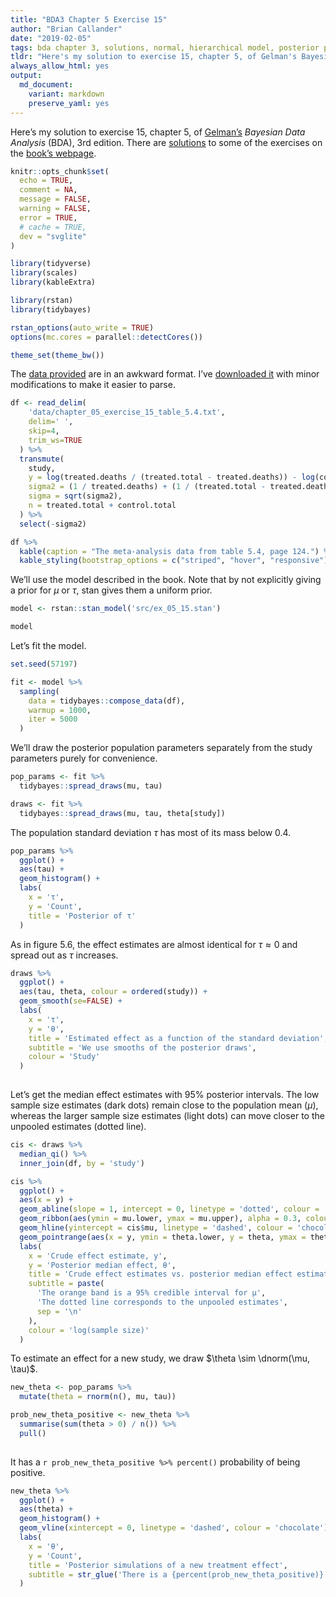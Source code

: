 ```yaml
---
title: "BDA3 Chapter 5 Exercise 15"
author: "Brian Callander"
date: "2019-02-05"
tags: bda chapter 3, solutions, normal, hierarchical model, posterior predictive distribution
tldr: "Here's my solution to exercise 15, chapter 5, of Gelman's Bayesian Data Analysis (BDA), 3rd edition."
always_allow_html: yes
output: 
  md_document:
    variant: markdown
    preserve_yaml: yes
---
```


Here's my solution to exercise 15, chapter 5, of [Gelman's](https://andrewgelman.com/) *Bayesian Data Analysis* (BDA), 3rd edition. There are [solutions](http://www.stat.columbia.edu/~gelman/book/solutions.pdf) to some of the exercises on the [book's webpage](http://www.stat.columbia.edu/~gelman/book/).

<!--more-->

<div style="display:none">
  $\DeclareMathOperator{\dbinomial}{Binomial}
   \DeclareMathOperator{\dbern}{Bernoulli}
   \DeclareMathOperator{\dpois}{Poisson}
   \DeclareMathOperator{\dnorm}{Normal}
   \DeclareMathOperator{\dt}{t}
   \DeclareMathOperator{\dcauchy}{Cauchy}
   \DeclareMathOperator{\dexponential}{Exp}
   \DeclareMathOperator{\duniform}{Uniform}
   \DeclareMathOperator{\dgamma}{Gamma}
   \DeclareMathOperator{\dinvgamma}{InvGamma}
   \DeclareMathOperator{\invlogit}{InvLogit}
   \DeclareMathOperator{\logit}{Logit}
   \DeclareMathOperator{\ddirichlet}{Dirichlet}
   \DeclareMathOperator{\dbeta}{Beta}$
</div>

```r
knitr::opts_chunk$set(
  echo = TRUE,
  comment = NA,
  message = FALSE,
  warning = FALSE,
  error = TRUE,
  # cache = TRUE,
  dev = "svglite"
)

library(tidyverse)
library(scales)
library(kableExtra)

library(rstan)
library(tidybayes)

rstan_options(auto_write = TRUE)
options(mc.cores = parallel::detectCores())

theme_set(theme_bw())

```

The [data provided](http://www.stat.columbia.edu/~gelman/book/data/meta.asc) are in an awkward format. I've [downloaded it](data/chapter_05_exercise_15_table_5.4.txt) with minor modifications to make it easier to parse.

```r
df <- read_delim(
    'data/chapter_05_exercise_15_table_5.4.txt', 
    delim=' ',
    skip=4,
    trim_ws=TRUE
  ) %>% 
  transmute(
    study,
    y = log(treated.deaths / (treated.total - treated.deaths)) - log(control.deaths / (control.total - control.deaths)),
    sigma2 = (1 / treated.deaths) + (1 / (treated.total - treated.deaths)) + (1 / control.deaths) + (1 / (control.total - control.deaths)),
    sigma = sqrt(sigma2),
    n = treated.total + control.total
  ) %>% 
  select(-sigma2)

```

```r
df %>% 
  kable(caption = "The meta-analysis data from table 5.4, page 124.") %>% 
  kable_styling(bootstrap_options = c("striped", "hover", "responsive"))

```

We'll use the model described in the book. Note that by not explicitly giving a prior for $\mu$ or $\tau$, stan gives them a uniform prior.

```r
model <- rstan::stan_model('src/ex_05_15.stan')
```

```r
model
```

Let's fit the model.

```r
set.seed(57197)

fit <- model %>% 
  sampling(
    data = tidybayes::compose_data(df),
    warmup = 1000,
    iter = 5000
  )
```

We'll draw the posterior population parameters separately from the study parameters purely for convenience.

```r
pop_params <- fit %>% 
  tidybayes::spread_draws(mu, tau)

draws <- fit %>% 
  tidybayes::spread_draws(mu, tau, theta[study])
```


The population standard deviation $\tau$ has most of its mass below 0.4.

```r
pop_params %>% 
  ggplot() +
  aes(tau) +
  geom_histogram() +
  labs(
    x = 'τ',
    y = 'Count',
    title = 'Posterior of τ'
  )
```

As in figure 5.6, the effect estimates are almost identical for $\tau \approx 0$ and spread out as $\tau$ increases.

```r
draws %>% 
  ggplot() +
  aes(tau, theta, colour = ordered(study)) +
  geom_smooth(se=FALSE) +
  labs(
    x = 'τ',
    y = 'θ',
    title = 'Estimated effect as a function of the standard deviation',
    subtitle = 'We use smooths of the posterior draws',
    colour = 'Study'
  )
  
```

Let's get the median effect estimates with 95% posterior intervals. The low sample size estimates (dark dots) remain close to the population mean ($\mu$), whereas the larger sample size estimates (light dots) can move closer to the unpooled estimates (dotted line).

```r
cis <- draws %>% 
  median_qi() %>% 
  inner_join(df, by = 'study')
```


```r
cis %>% 
  ggplot() +
  aes(x = y) +
  geom_abline(slope = 1, intercept = 0, linetype = 'dotted', colour = 'black') +
  geom_ribbon(aes(ymin = mu.lower, ymax = mu.upper), alpha = 0.3, colour = NA, fill = 'chocolate') +
  geom_hline(yintercept = cis$mu, linetype = 'dashed', colour = 'chocolate') +
  geom_pointrange(aes(x = y, ymin = theta.lower, y = theta, ymax = theta.upper, colour = log(n))) +
  labs(
    x = 'Crude effect estimate, y',
    y = 'Posterior median effect, θ',
    title = 'Crude effect estimates vs. posterior median effect estimates',
    subtitle = paste(
      'The orange band is a 95% credible interval for μ',
      'The dotted line corresponds to the unpooled estimates',
      sep = '\n'
    ),
    colour = 'log(sample size)'
  )
```

To estimate an effect for a new study, we draw $\theta \sim \dnorm(\mu, \tau)$.

```r
new_theta <- pop_params %>% 
  mutate(theta = rnorm(n(), mu, tau)) 
```

```r
prob_new_theta_positive <- new_theta %>% 
  summarise(sum(theta > 0) / n()) %>% 
  pull() 
  
```

It has a `r prob_new_theta_positive %>% percent()` probability of being positive.

```r
new_theta %>% 
  ggplot() +
  aes(theta) +
  geom_histogram() +
  geom_vline(xintercept = 0, linetype = 'dashed', colour = 'chocolate') +
  labs(
    x = 'θ',
    y = 'Count',
    title = 'Posterior simulations of a new treatment effect',
    subtitle = str_glue('There is a {percent(prob_new_theta_positive)} posterior probability that θ > 0')
  )
  

```

